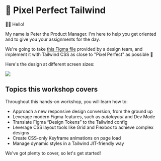 # 📐 Pixel Perfect Tailwind

👨‍💼 Hello!

My name is Peter the Product Manager. I'm here to help you get oriented and to give you your assignments for the day.

We're going to take [this Figma file](https://www.figma.com/file/P7JAJ2NX6SOw72iTa8eyjl/Pixel-Perfect-Tailwind?type=design&node-id=0%3A1&mode=design&t=WVR4uy4alsTwrVTc-1) provided by a design team, and implement it with Tailwind CSS as close to "Pixel Perfect" as possible 💪

Here's the design at different screen sizes:

![](/figma-to-code-design.png)

## Topics this workshop covers

Throughout this hands-on workshop, you will learn how to:

- Approach a new responsive design conversion, from the ground up
- Leverage modern Figma features, such as _autolayout_ and Dev Mode
- Translate Figma “Design Tokens” to the Tailwind config
- Leverage CSS layout tools like Grid and Flexbox to achieve complex designs
- Create CSS-only Keyframe animations on page load
- Manage dynamic styles in a Tailwind JIT-friendly way

We've got plenty to cover, so let's get started!
